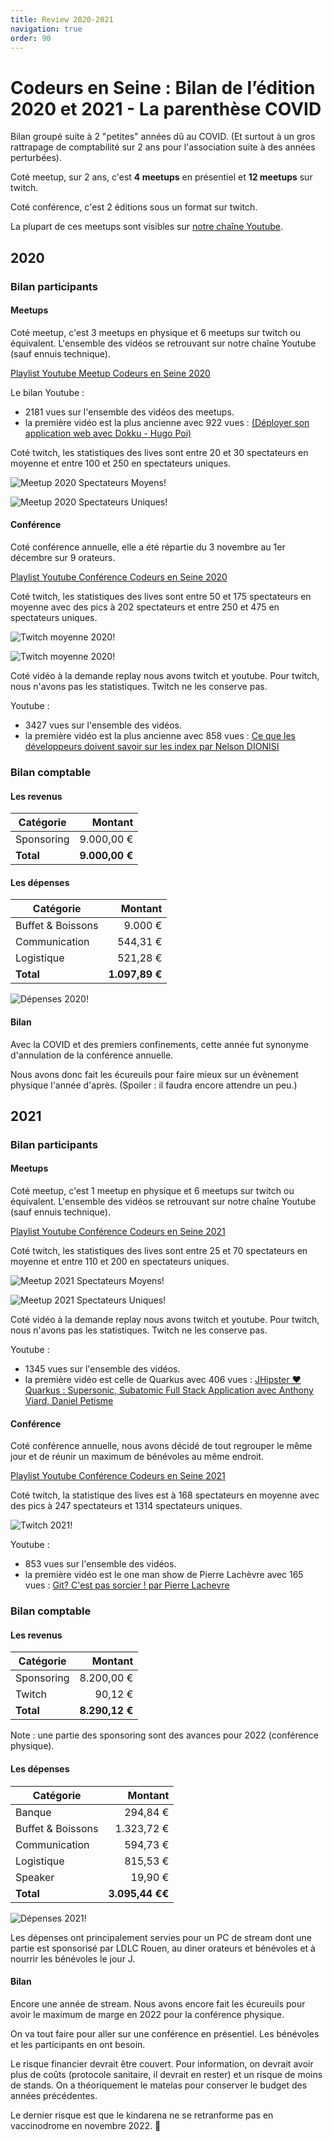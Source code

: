 ```yaml
---
title: Review 2020-2021
navigation: true
order: 90
---
```


<OGImage path="/images/ces/social.jpg" />


# Codeurs en Seine : Bilan de l’édition 2020 et 2021 - La parenthèse COVID

Bilan groupé suite à 2 "petites" années dû au COVID. (Et surtout à un gros rattrapage de comptabilité sur 2 ans pour l'association suite à des années perturbées).

Coté meetup, sur 2 ans, c'est **4 meetups** en présentiel et **12 meetups** sur twitch.

Coté conférence, c'est 2 éditions sous un format sur twitch.

La plupart de ces meetups sont visibles sur [notre chaîne Youtube](https://www.youtube.com/channel/UCWujmG5rANxJI0nHbMFs08w/playlists).


## 2020

### Bilan participants

#### Meetups

Coté meetup, c'est 3 meetups en physique et 6 meetups sur twitch ou équivalent. L'ensemble des vidéos se retrouvant sur notre chaîne Youtube (sauf ennuis technique).

[Playlist Youtube Meetup Codeurs en Seine 2020](https://www.youtube.com/watch?v=8axzx3nM0e0&list=PLbbYL6fWx8WyAl5rcNoQYeZzrjCcJdmAH)

Le bilan Youtube :
* 2181 vues sur l'ensemble des vidéos des meetups.
* la première vidéo est la plus ancienne avec 922 vues : [(Déployer son application web avec Dokku - Hugo Poi)](https://www.youtube.com/watch?v=8axzx3nM0e0) 

Coté twitch, les statistiques des lives sont entre 20 et 30 spectateurs en moyenne et entre 100 et 250 en spectateurs uniques. 

![Meetup 2020 Spectateurs Moyens!](/images/review/2020-meetups-moy.png)

![Meetup 2020 Spectateurs Uniques!](/images/review/2020-meetups-unique.png)

#### Conférence

Coté conférence annuelle, elle a été répartie du 3 novembre au 1er décembre sur 9 orateurs.

[Playlist Youtube Conférence Codeurs en Seine 2020](https://www.youtube.com/watch?v=fj_c-Fmfo68&list=PLbbYL6fWx8WzqlLF9Wqo8_2EZ0ws1JrOm)

Coté twitch, les statistiques des lives sont entre 50 et 175 spectateurs en moyenne avec des pics à 202 spectateurs et entre 250 et 475 en spectateurs uniques. 

![Twitch moyenne 2020!](/images/review/stats-2020-spectateurs-moyennes.png)

![Twitch moyenne 2020!](/images/review/stats-2020-spectateurs-uniques.png)

Coté vidéo à la demande replay nous avons twitch et youtube. Pour twitch, nous n'avons pas les statistiques. Twitch ne les conserve pas.

Youtube :
* 3427 vues sur l'ensemble des vidéos.
* la première vidéo est la plus ancienne avec 858 vues : [Ce que les développeurs doivent savoir sur les index par Nelson DIONISI](https://www.youtube.com/watch?v=-C2js48fAQU) 

### Bilan comptable

#### Les revenus

| Catégorie |  Montant |
|---|---:|
| Sponsoring  | 9.000,00 € |
| **Total**  | **9.000,00 €** |

#### Les dépenses

| Catégorie |  Montant |
|---|---:|
| Buffet & Boissons  | 9.000 € |
| Communication | 544,31 € |
| Logistique | 521,28 € |
| **Total**  | **1.097,89 €** |

![Dépenses 2020!](/images/review/depenses-2020.png)

#### Bilan

Avec la COVID et des premiers confinements, cette année fut synonyme d'annulation de la conférence annuelle.

Nous avons donc fait les écureuils pour faire mieux sur un évènement physique l'année d'après. (Spoiler : il faudra encore attendre un peu.)

## 2021

### Bilan participants

#### Meetups

Coté meetup, c'est 1 meetup en physique et 6 meetups sur twitch ou équivalent. L'ensemble des vidéos se retrouvant sur notre chaîne Youtube (sauf ennuis technique).

[Playlist Youtube Conférence Codeurs en Seine 2021](https://www.youtube.com/watch?v=8WwTe0vLhgc&list=PLbbYL6fWx8WyrpLyK0kqpowYqTzBJHoCu)

Coté twitch, les statistiques des lives sont entre 25 et 70 spectateurs en moyenne et entre 110 et 200 en spectateurs uniques. 

![Meetup 2021 Spectateurs Moyens!](/images/review/2021-meetups-moy.png)

![Meetup 2021 Spectateurs Uniques!](/images/review/2021-meetups-unique.png)

Coté vidéo à la demande replay nous avons twitch et youtube. Pour twitch, nous n'avons pas les statistiques. Twitch ne les conserve pas.

Youtube :
* 1345 vues sur l'ensemble des vidéos.
* la première vidéo est celle de Quarkus avec 406 vues : [JHipster ❤️ Quarkus : Supersonic, Subatomic Full Stack Application avec Anthony Viard, Daniel Petisme](https://www.youtube.com/watch?v=e3qWOZ8nY8s) 

#### Conférence

Coté conférence annuelle, nous avons décidé de tout regrouper le même jour et de réunir un maximum de bénévoles au même endroit.

[Playlist Youtube Conférence Codeurs en Seine 2021](https://www.youtube.com/watch?v=Gp7Y_mcRfR0&list=PLbbYL6fWx8Wx3Kt_z2vlarFciwwDwiHH7)

Coté twitch, la statistique des lives est à 168 spectateurs en moyenne avec des pics à 247 spectateurs et 1314 spectateurs uniques. 

![Twitch 2021!](/images/review/stats-2021.png)

Youtube :
* 853 vues sur l'ensemble des vidéos.
* la première vidéo est le one man show de Pierre Lachèvre avec 165 vues : [Git? C'est pas sorcier ! par Pierre Lachevre](https://youtu.be/1d08MZdtP5w)  


### Bilan comptable

#### Les revenus

| Catégorie |  Montant |
|---|---:|
| Sponsoring  | 8.200,00 € |
| Twitch  | 90,12 € |
| **Total**  | **8.290,12 €** |

Note : une partie des sponsoring sont des avances pour 2022 (conférence physique).

#### Les dépenses

| Catégorie |  Montant |
|---|---:|
| Banque | 294,84 € |
| Buffet & Boissons  | 1.323,72 € |
| Communication | 594,73 € |
| Logistique | 815,53 € |
| Speaker | 19,90 € |
| **Total**  | **3.095,44 €€** |

![Dépenses 2021!](/images/review/depenses-2021.png)

Les dépenses ont principalement servies pour un PC de stream dont une partie est sponsorisé par LDLC Rouen, au diner orateurs et bénévoles et à nourrir les bénévoles le jour J.

#### Bilan

Encore une année de stream. Nous avons encore fait les écureuils pour avoir le maximum de marge en 2022 pour la conférence physique.

On va tout faire pour aller sur une conférence en présentiel. Les bénévoles et les participants en ont besoin.

Le risque financier devrait être couvert. Pour information, on devrait avoir plus de coûts (protocole sanitaire, il devrait en rester) et un risque de moins de stands. On a théoriquement le matelas pour conserver le budget des années précédentes.

Le dernier risque est que le kindarena ne se retranforme pas en vaccinodrome en novembre 2022. 🤞